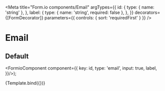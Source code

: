 
<Meta
  title="Form.io components/Email"
  argTypes={{
    id: {
      type: { name: 'string' },
    },
    label: {
      type: { name: 'string', required: false },
    },
  }}
  decorators={[FormDecorator]}
  parameters={{
    controls: { sort: 'requiredFirst' }
  }}
/>

# Email

## Default

  <FormioComponent component={{
      key: id,
      type: 'email',
      input: true,
      label,
}}/>);

<Canvas>
  <Story name="Default" args={{ id: 'email', label: 'E-mailadres'}}>
    {Template.bind({})}
  </Story>
</Canvas>

<Props story="Default" />
